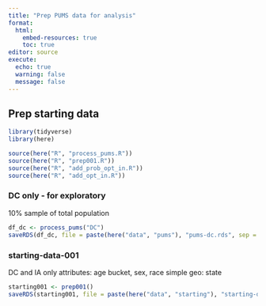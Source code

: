 ```yaml
---
title: "Prep PUMS data for analysis"
format: 
  html:
    embed-resources: true
    toc: true
editor: source
execute:
  echo: true
  warning: false
  message: false
---
```


## Prep starting data

```r
library(tidyverse)
library(here)

source(here("R", "process_pums.R"))
source(here("R", "prep001.R"))
source(here("R", "add_prob_opt_in.R"))
source(here("R", "add_opt_in.R"))
```

### DC only - for exploratory

10% sample of total population

```r
df_dc <- process_pums("DC")
saveRDS(df_dc, file = paste(here("data", "pums"), "pums-dc.rds", sep = "/"))
```

### starting-data-001

DC and IA only
attributes: age bucket, sex, race simple
geo: state

```r
starting001 <- prep001()
saveRDS(starting001, file = paste(here("data", "starting"), "starting-data-001.rds", sep = "/"))
```

